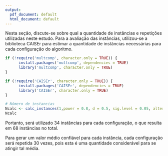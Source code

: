 ```yaml
---
output:
  pdf_document: default
  html_document: default
---
```


Nesta seção, discute-se sobre qual a quantidade de instâncias e repetições utilizadas neste estudo. Para a avaliação das instâncias, utilizou-se a biblioteca CAISEr para estimar a quantidade de instâncias necessárias para cada configuração do algoritmo.

```r
if (!require('multcomp', character.only = TRUE)) {
      install.packages('multcomp', dependencies = TRUE)
      library('multcomp', character.only = TRUE)
}

if (!require('CAISEr', character.only = TRUE)) {
      install.packages('CAISEr', dependencies = TRUE)
      library('CAISEr', character.only = TRUE)
}

# Número de instancias
Ncalc <- calc_instances(1,power = 0.8, d = 0.5, sig.level = 0.05, alternative = "two.sided", test = "t.test")
Ncalc
```

Portanto, será utilizado 34 instâncias para cada configuração, o que resulta em 68 instâncias no total.

Para gerar um valor médio confiável para cada instância, cada configuração será repetida 30 vezes, pois esta é uma quantidade considerável para se atingir tal média.
